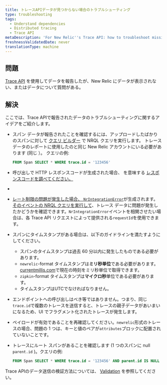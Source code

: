 ```yaml
---
title: トレースAPIデータが見つからない場合のトラブルシューティング
type: troubleshooting
tags:
  - Understand dependencies
  - Distributed tracing
  - Trace API
metaDescription: 'For New Relic''s Trace API: how to troubleshoot missing trace data.'
freshnessValidatedDate: never
translationType: machine
---
```


## 問題

[Trace API](/docs/apm/distributed-tracing/trace-api/introduction-new-relic-trace-api) を使用してデータを報告したが、New Relic にデータが表示されない、またはデータについて質問がある。

## 解決

ここでは、Trace APIで報告されたデータのトラブルシューティングに関するアイデアをご紹介します。

* スパン データが報告されたことを確認するには、アップロードしたばかりのスパンに対して [クエリ ビルダー](https://one.newrelic.com/launcher/nr1-core.home#pane=eyJuZXJkbGV0SWQiOiJucjEtY29yZS5zZWFyY2gtcm9vdCJ9&overlay=eyJvdmVybGF5SWQiOiJ3YW5kYS1kYXRhLWV4cGxvcmF0aW9uLm5ycWwtZWRpdG9yIiwibmVyZGxldElkIjoid2FuZGEtZGF0YS1leHBsb3JhdGlvbi5kYXRhLWV4cGxvcmVyIiwiaW5pdGlhbEFjdGl2ZUludGVyZmFjZSI6Im5ycWxFZGl0b3IiLCJpbml0aWFsQWNjb3VudElkIjoxfQ==) で NRQL クエリを実行します。 トレースデータのレポートに使用したのと同じ New Relic アカウントにいる必要があります (同じ <InlinePopover type="licenseKey"/>）。 クエリの例:

  ```sql
  FROM Span SELECT * WHERE trace.id = '123456'
  ```

* 呼び出しで HTTP レスポンスコードが生成された場合、 を意味する [レスポンスコードを調べてください。](/docs/understand-dependencies/distributed-tracing/trace-api/trace-api-general-requirements-limits#status-codes)

  [](/docs/understand-dependencies/distributed-tracing/trace-api/trace-api-general-requirements-limits#status-codes)

* [](/docs/understand-dependencies/distributed-tracing/trace-api/trace-api-general-requirements-limits#status-codes)

* [](/docs/understand-dependencies/distributed-tracing/trace-api/trace-api-general-requirements-limits#status-codes)

  [レート制限の問題が発生した場合、 ](/docs/understand-dependencies/distributed-tracing/trace-api/trace-api-general-requirements-limits#status-codes)[`NrIntegrationError`](/docs/telemetry-data-platform/manage-data/nrintegrationerror)が生成されます。[そのイベントの NRQL クエリを実行して](https://one.newrelic.com/launcher/nr1-core.home?pane=eyJuZXJkbGV0SWQiOiJucjEtY29yZS5ob21lLXNjcmVlbiJ9&overlay=eyJuZXJkbGV0SWQiOiJ3YW5kYS1kYXRhLWV4cGxvcmF0aW9uLmRhdGEtZXhwbG9yZXIiLCJpbml0aWFsQWN0aXZlSW50ZXJmYWNlIjoibnJxbEVkaXRvciIsImluaXRpYWxBY2NvdW50SWQiOjI0NTkxMTUsImluaXRpYWxOcnFsVmFsdWUiOiIiLCJpbml0aWFsUXVlcmllcyI6W3siYWNjb3VudElkIjoyNDU5MTE1LCJucnFsIjoiRlJPTSBOckludGVncmF0aW9uRXJyb3Igc2VsZWN0ICogIn1dLCJpbml0aWFsQ2hhcnRTZXR0aW5ncyI6eyJjaGFydFR5cGUiOiJDSEFSVF9UQUJMRSJ9fQ==)、トレース データに問題が発生したかどうかを確認できます。`NrIntegrationError`イベントを相関させたい場合は、各 Trace API リクエストによって提供される`requestId`を使用できます。

* スパンにタイムスタンプがある場合は、以下のガイドラインを満たすようにしてください。

  * スパンのタイムスタンプは過去 60 分以内に発生したものである必要があります。
  * `newrelic`-format タイムスタンプは**ミリ秒単位**である必要があります。[currentmillis.com](https://currentmillis.com)で現在の時刻をミリ秒単位で取得できます。
  * `zipkin`-format タイムスタンプは**マイクロ秒**単位である必要があります。
  * タイムスタンプはUTCでなければなりません。

* エンドポイントへの呼び出しはべき等ではありません。つまり、同じ`trace.id`で複数のトレースを送信すると、トレースの親子データがあいまいになるため、UI でフラグメント化されたトレースが発生します。

* ペイロードが有効であることを再確認してください。`newrelic`形式のトレースの場合、問題の 1 つは、キーと値のペアが`attributes`ブロックに配置されていないことです。

* トレースにルート スパンがあることを確認します (1 つのスパンに null `parent.id` )。クエリの例:

  ```sql
  FROM Span SELECT * WHERE trace.id = '123456' AND parent.id IS NULL
  ```

Trace APIのデータ送信の検証方法については、 [Validation](/docs/apm/distributed-tracing/trace-api/trace-api-endpoint-requirements-limits#response-validation) を参照してください。